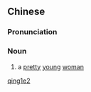 ==Chinese==
{{zh-forms}}

===Pronunciation===
{{zh-pron
|m=qīng'é
|cat=n
}}

===Noun===
{{zh-noun}}

# {{lb|zh|archaic}} a [[pretty]] [[young]] [[woman]]

[[Category:Mandarin archaic terms|qing1e2]]